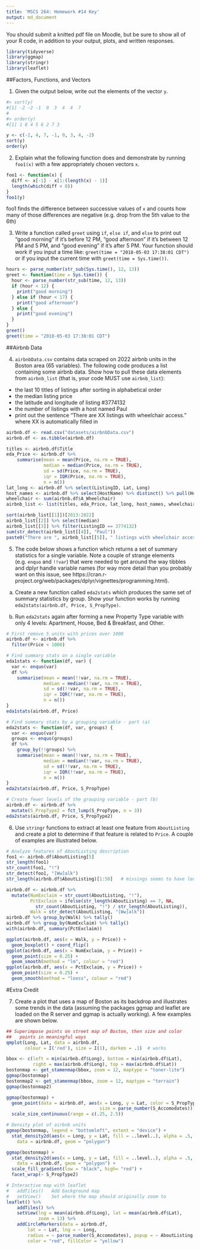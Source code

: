 ```yaml
---
title: 'MSCS 264: Homework #14 Key'
output: md_document
---
```


You should submit a knitted pdf file on Moodle, but be sure to show all of your R code, in addition to your output, plots, and written responses.

```r
library(tidyverse) 
library(ggmap)
library(stringr)
library(leaflet)
```

##Factors, Functions, and Vectors

1. Given the output below, write out the elements of the vector `y`.

```r
#> sort(y)
#[1] -2 -2 -1  0  3  4  4  7
#
#> order(y)
#[1] 1 8 4 5 6 2 7 3
```

```r
y <- c(-2, 4, 7, -1, 0, 3, 4, -2)
sort(y)
order(y)
```

2. Explain what the following function does and demonstrate by running `foo1(x)` with a few appropriately chosen vectors `x`.

```r
foo1 <- function(x) {
  diff <- x[-1] - x[1:(length(x) - 1)]
  length(which(diff < 0))
}
foo1(y)
```

foo1 finds the difference between successive values of `x` and counts how many of those differences are negative (e.g. drop from the 5th value to the 6th)

3. Write a function called `greet` using `if`, `else if`, and `else` to print out "good morning" if it's before 12 PM, "good afternoon" if it's between 12 PM and 5 PM, and "good evening" if it's after 5 PM.  Your function should work if you input a time like: `greet(time = "2018-05-03 17:38:01 CDT")` or if you input the current time with `greet(time = Sys.time())`.

```r
hours <- parse_number(str_sub(Sys.time(), 12, 13))
greet <- function(time = Sys.time()) {
  hour <- parse_number(str_sub(time, 12, 13))
  if (hour < 12) {
    print("good morning")
  } else if (hour < 17) {
    print("good afternoon")
  } else {
    print("good evening")
  }
}
greet()
greet(time = "2018-05-03 17:38:01 CDT")
```


##Airbnb Data

4. `airbnbData.csv` contains data scraped on 2022 airbnb units in the Boston area (65 variables).  The following code produces a list containing some airbnb data.  Show how to pull these data elements from `airbnb_list` (that is, your code MUST use `airbnb_list`):

- the last 10 titles of listings after sorting in alphabetical order
- the median listing price
- the latitude and longitude of listing #3774132
- the number of listings with a host named Paul
- print out the sentence "There are XX listings with wheelchair access." where XX is automatically filled in 

```r
airbnb.df <- read.csv("datasets/airbnbData.csv")
airbnb.df <- as.tibble(airbnb.df) 

titles <- airbnb.df$Title
eda_Price <- airbnb.df %>%
    summarise(mean = mean(Price, na.rm = TRUE),
              median = median(Price, na.rm = TRUE),
              sd = sd(Price, na.rm = TRUE),
              iqr = IQR(Price, na.rm = TRUE),
              n = n())
lat_long <- airbnb.df %>% select(ListingID, Lat, Long)
host_names <- airbnb.df %>% select(HostName) %>% distinct() %>% pull(HostName)
wheelchair <- sum(airbnb.df$A_Wheelchair)
airbnb_list <- list(titles, eda_Price, lat_long, host_names, wheelchair)

sort(airbnb_list[[1]])[2013:2022]
airbnb_list[[2]] %>% select(median)
airbnb_list[[3]] %>% filter(ListingID == 3774132)
sum(str_detect(airbnb_list[[4]], "Paul"))
paste0("There are ", airbnb_list[[5]], " listings with wheelchair access.")
```

5. The code below shows a function which returns a set of summary statistics for a single variable.  Note a couple of strange elements (e.g. `enquo` and `!!var`) that were needed to get around the way tibbles and dplyr handle variable names (for way more detail than you probably want on this issue, see https://cran.r-project.org/web/packages/dplyr/vignettes/programming.html). 

a) Create a new function called `eda2stats` which produces the same set of summary statistics by group.  Show your function works by running `eda2stats(airbnb.df, Price, S_PropType)`.

b) Run `eda2stats` again after forming a new Property Type variable with only 4 levels: Apartment, House, Bed & Breakfast, and Other.

```r
# First remove 5 units with prices over 1000
airbnb.df <- airbnb.df %>%
  filter(Price < 1000)

# Find summary stats on a single variable
eda1stats <- function(df, var) {
  var <- enquo(var)
  df %>%
    summarise(mean = mean(!!var, na.rm = TRUE),
              median = median(!!var, na.rm = TRUE),
              sd = sd(!!var, na.rm = TRUE),
              iqr = IQR(!!var, na.rm = TRUE),
              n = n())
}
eda1stats(airbnb.df, Price)

# Find summary stats by a grouping variable - part (a)
eda2stats <- function(df, var, groups) {
  var <- enquo(var)
  groups <- enquo(groups)
  df %>%
    group_by(!!groups) %>%
    summarise(mean = mean(!!var, na.rm = TRUE),
              median = median(!!var, na.rm = TRUE),
              sd = sd(!!var, na.rm = TRUE),
              iqr = IQR(!!var, na.rm = TRUE),
              n = n())
}
eda2stats(airbnb.df, Price, S_PropType)

# Create fewer levels of the grouping variable - part (b)
airbnb.df <- airbnb.df %>%
  mutate(S_PropType2 = fct_lump(S_PropType, n = 3))
eda2stats(airbnb.df, Price, S_PropType2)
```

6. Use `stringr` functions to extract at least one feature from `AboutListing` and create a plot to determine if that feature is related to `Price`.  A couple of examples are illustrated below.

```r
# Analyze features of AboutListing description
foo1 <- airbnb.df$AboutListing[5]
str_length(foo1)
str_count(foo1, "!")
str_detect(foo1, "[Ww]alk")
str_length(airbnb.df$AboutListing)[1:50]   # missings seems to have length 7

airbnb.df <- airbnb.df %>%
  mutate(NumExclaim = str_count(AboutListing, "!"),
         PctExclaim = ifelse(str_length(AboutListing) == 7, NA, 
           str_count(AboutListing, "!") / str_length(AboutListing)),
         Walk = str_detect(AboutListing, "[Ww]alk"))
airbnb.df %>% group_by(Walk) %>% tally()
airbnb.df %>% group_by(NumExclaim) %>% tally()
with(airbnb.df, summary(PctExclaim))

ggplot(airbnb.df, aes(x = Walk, y = Price)) +
  geom_boxplot() + coord_flip()
ggplot(airbnb.df, aes(x = NumExclaim, y = Price)) +
  geom_point(size = 0.25) + 
  geom_smooth(method = "lm", colour = "red")
ggplot(airbnb.df, aes(x = PctExclaim, y = Price)) +
  geom_point(size = 0.25) + 
  geom_smooth(method = "loess", colour = "red")
```


#Extra Credit 

7. Create a plot that uses a map of Boston as its backdrop and illustrates some trends in the data (assuming the packages ggmap and leaflet are loaded on the R server and ggmap is actually working).  A few examples are shown below.

```r
## Superimpose points on street map of Boston, then size and color 
##   points in meaningful ways
qmplot(Long, Lat, data = airbnb.df, 
       colour = I('red'), size = I(1), darken = .1)  # works

bbox <- c(left = min(airbnb.df$Long), bottom = min(airbnb.df$Lat), 
          right = max(airbnb.df$Long), top = max(airbnb.df$Lat))
bostonmap <- get_stamenmap(bbox, zoom = 12, maptype = "toner-lite")
ggmap(bostonmap)
bostonmap2 <- get_stamenmap(bbox, zoom = 12, maptype = "terrain")
ggmap(bostonmap2)

ggmap(bostonmap) +
  geom_point(data = airbnb.df, aes(x = Long, y = Lat, color = S_PropType,
                                   size = parse_number(S_Accomodates))) +
  scale_size_continuous(range = c(.25, 2.5))

# Density plot of airbnb units
ggmap(bostonmap, legend = "bottomleft", extent = "device") + 
  stat_density2d(aes(x = Long, y = Lat, fill = ..level..), alpha = .5,
    data = airbnb.df, geom = "polygon")

ggmap(bostonmap) + 
  stat_density2d(aes(x = Long, y = Lat, fill = ..level..), alpha = .5,
    data = airbnb.df, geom = "polygon") +
  scale_fill_gradient(low = "black", high= "red") +
  facet_wrap(~ S_PropType2)
```

```r
# Interactive map with leaflet
#   addTiles()   Add background map
#   setView()    Set where the map should originally zoom to
leaflet() %>%
    addTiles() %>% 
    setView(lng = mean(airbnb.df$Long), lat = mean(airbnb.df$Lat), 
            zoom = 13) %>% 
    addCircleMarkers(data = airbnb.df,
        lat = ~ Lat, lng = ~ Long,
        radius = ~ parse_number(S_Accomodates), popup = ~ AboutListing, weight = 3,
        color = "red", fillColor = "yellow")
```
